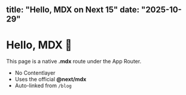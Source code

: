 title: "Hello, MDX on Next 15"
date: "2025-10-29"
---

# Hello, MDX 👋

This page is a native **.mdx** route under the App Router.

- No Contentlayer
- Uses the official **@next/mdx**
- Auto-linked from `/blog`